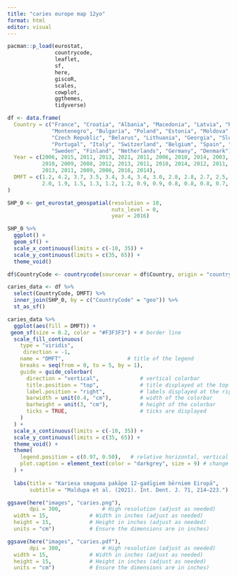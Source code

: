 ```yaml
---
title: "caries europe map 12yo"
format: html
editor: visual
---
```


```r
pacman::p_load(eurostat, 
               countrycode, 
               leaflet, 
               sf, 
               here, 
               giscoR, 
               scales, 
               cowplot, 
               ggthemes, 
               tidyverse)
```

```r
df <- data.frame(
  Country = c("France", "Croatia", "Albania", "Macedonia", "Latvia", "Romania", 
              "Montenegro", "Bulgaria", "Poland", "Estonia", "Moldova", "Russian Federation",
              "Czech Republic", "Belarus", "Lithuania", "Georgia", "Slovenia", "Greece", "Cyprus",
              "Portugal", "Italy", "Switzerland", "Belgium", "Spain", "United Kingdom",
              "Sweden", "Finland", "Netherlands", "Germany", "Denmark"),
  Year = c(2006, 2015, 2011, 2013, 2021, 2011, 2006, 2010, 2014, 2003, 2012, 2008, 
           2010, 2009, 2008, 2012, 2013, 2011, 2010, 2014, 2012, 2011, 2010, 2019,
           2013, 2011, 2009, 2006, 2016, 2014),
  DMFT = c(1.2, 4.2, 3.7, 3.5, 3.4, 3.4, 3.4, 3.0, 2.8, 2.8, 2.7, 2.5, 2.1, 2.1, 2.1, 
           2.0, 1.9, 1.5, 1.3, 1.2, 1.2, 0.9, 0.9, 0.8, 0.8, 0.8, 0.7, 0.6, 0.4, 0.4)
)
```

```r
SHP_0 <- get_eurostat_geospatial(resolution = 10, 
                                 nuts_level = 0, 
                                 year = 2016)
```

```r
SHP_0 %>% 
  ggplot() +
  geom_sf() +
  scale_x_continuous(limits = c(-10, 35)) +
  scale_y_continuous(limits = c(35, 65)) +
  theme_void()
```

```r
df$CountryCode <- countrycode(sourcevar = df$Country, origin = "country.name", destination = "iso2c")

```

```r
caries_data <- df %>% 
  select(CountryCode, DMFT) %>% 
  inner_join(SHP_0, by = c("CountryCode" = "geo")) %>% 
  st_as_sf()
```

```r
caries_data %>% 
  ggplot(aes(fill = DMFT)) +
 geom_sf(size = 0.2, color = "#F3F3F3") + # border line
  scale_fill_continuous(
    type = "viridis",
     direction = -1, 
    name = "DMFT",                    # title of the legend
    breaks = seq(from = 0, to = 5, by = 1),
    guide = guide_colorbar(
      direction = "vertical",             # vertical colorbar
      title.position = "top",             # title displayed at the top
      label.position = "right",           # labels displayed at the right side
      barwidth = unit(0.4, "cm"),         # width of the colorbar
      barheight = unit(3, "cm"),          # height of the colorbar
      ticks = TRUE,                       # ticks are displayed
    )
  ) + 
  scale_x_continuous(limits = c(-10, 35)) +
  scale_y_continuous(limits = c(35, 65)) +
  theme_void() +
  theme(
    legend.position = c(0.97, 0.50),   # relative horizontal, vertical position
    plot.caption = element_text(color = "darkgrey", size = 9) # change color and size of caption text
  ) + 
  
  labs(title = "Kariesa smaguma pakāpe 12-gadīgiem bērniem Eiropā", 
       subtitle = "Maldupa et al. (2021). Int. Dent. J. 71, 214–223.")
```

```r
ggsave(here("images", "caries.png"), 
       dpi = 300,             # High resolution (adjust as needed)
  width = 15,             # Width in inches (adjust as needed)
  height = 15,            # Height in inches (adjust as needed)
  units = "cm")           # Ensure the dimensions are in inches)
```

```r
ggsave(here("images", "caries.pdf"), 
       dpi = 300,             # High resolution (adjust as needed)
  width = 15,             # Width in inches (adjust as needed)
  height = 15,            # Height in inches (adjust as needed)
  units = "cm")           # Ensure the dimensions are in inches)
```
